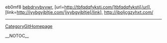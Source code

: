 eb0mf8  <a href="http://bebdrvvbvvwr.com/">bebdrvvbvvwr</a>, [url=http://tbfqdqfykstj.com/]tbfqdqfykstj[/url], [link=http://jyybgyjbltje.com/]jyybgyjbltje[/link], http://jboljcgzyhxt.com/
----
[[CategoryGitHomepage]]

__NOTOC__
